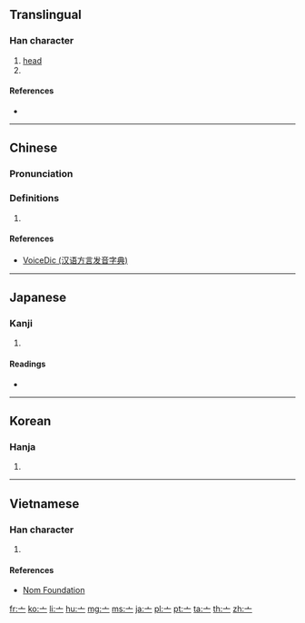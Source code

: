 {{character info/new}}
{{also|宀|丄|⊥|⟂}}
==Translingual==
{{stroke order|type=animate}}

===Han character===
{{Han char|rn=8|rad=亠|as=00|sn=2|four=00000|canj=XY|ids=⿱丶一 <small>(GTK)</small>,⿱丨一 <small>(J)</small>}}

# [[head]]
# {{mul-kangxi radical-def}}

====References====
* {{Han ref|kx=0088.020|dkj=00286|dj=0184.120|hdz=10279.040|uh=4EA0|ud=20128}}

----

==Chinese==
{{zh-forms}}

===Pronunciation===
{{zh-pron
|m=tóu
|c=tau4
|h=pfs=thêu
|mn=thiô
|w=
|mc=
|oc=
|ma=|ma2=
|cat=n
}}

===Definitions===
{{zh-hanzi}}

# {{defn|lang=zh|sort=亠00}}

====References====
* [http://cn.voicedic.com/ VoiceDic (汉语方言发音字典)]

----

==Japanese==

===Kanji===
{{ja-kanji|grade=9|rs=亠00}}

# {{defn|lang=ja|sort=亠00}}

====Readings====
* {{ja-readings|on=[[とう]] (tō), [[ず]] (zu)|kun=[[けいさん]] (keisan), [[なべぶた]] (nabebuta)}}

----

==Korean==

===Hanja===
{{ko-hanja|hangeul=두|rv=du|mr=tu}}

# {{defn|lang=ko|sort=亠00}}

----

==Vietnamese==

===Han character===
{{vi-hantu|[[đầu]]|rs=亠00}}

# {{defn|lang=vi|sort=亠00}}

====References====
* [http://nomfoundation.org/common/nom_details.php?codepoint=4ea0 Nom Foundation]

[[Category:CJKV radicals| ]]

[[fr:亠]]
[[ko:亠]]
[[li:亠]]
[[hu:亠]]
[[mg:亠]]
[[ms:亠]]
[[ja:亠]]
[[pl:亠]]
[[pt:亠]]
[[ta:亠]]
[[th:亠]]
[[zh:亠]]